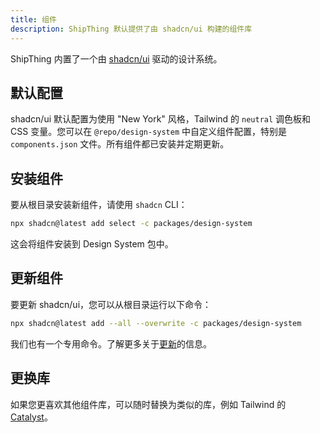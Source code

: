 ```yaml
---
title: 组件
description: ShipThing 默认提供了由 shadcn/ui 构建的组件库
---
```


ShipThing 内置了一个由 [shadcn/ui](https://ui.shadcn.com/) 驱动的设计系统。

## 默认配置

shadcn/ui 默认配置为使用 "New York" 风格，Tailwind 的 `neutral` 调色板和 CSS 变量。您可以在 `@repo/design-system` 中自定义组件配置，特别是 `components.json` 文件。所有组件都已安装并定期更新。

## 安装组件

要从根目录安装新组件，请使用 `shadcn` CLI：

```sh Terminal
npx shadcn@latest add select -c packages/design-system
```

这会将组件安装到 Design System 包中。

## 更新组件

要更新 shadcn/ui，您可以从根目录运行以下命令：

```sh Terminal
npx shadcn@latest add --all --overwrite -c packages/design-system
```

我们也有一个专用命令。了解更多关于[更新](/zh/setup/codebase/update)的信息。

## 更换库

如果您更喜欢其他组件库，可以随时替换为类似的库，例如 Tailwind 的 [Catalyst](https://catalyst.tailwindui.com/)。